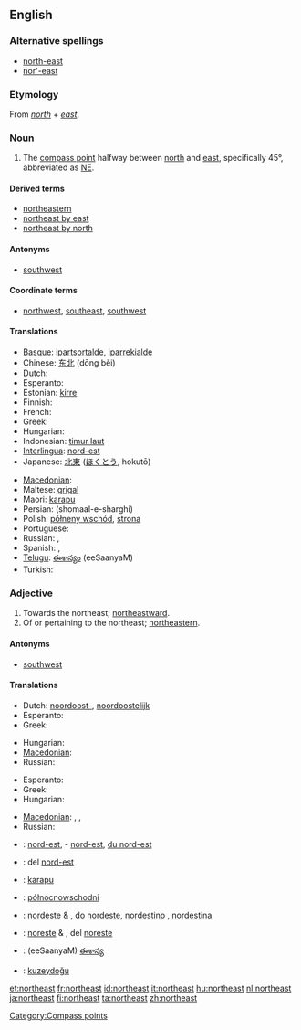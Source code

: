 {{wikipedia|dab=northeast}}
{{also|Northeast}}
==English==

===Alternative spellings===
* [[north-east]]
* [[nor'-east]]

===Etymology===
From ''[[north]]'' + ''[[east]]''.

===Noun===
{{en-noun|-}}

# The [[compass point]] halfway between [[north]] and [[east]], specifically 45°, abbreviated as [[NE]].

====Derived terms====
* [[northeastern]]
* [[northeast by east]]
* [[northeast by north]]

====Antonyms====
* [[southwest]]

====Coordinate terms====
* {{sense|compass point}} [[northwest]], [[southeast]], [[southwest]]

====Translations====
{{trans-top|compass point}}
* [[Basque]]: [[ipartsortalde]], [[iparrekialde]]
* Chinese: [[东北]] (dōng běi)
* Dutch: {{t-|nl|noordoosten|n}}
* Esperanto: {{t-|eo|nordoriento|xs=Esperanto}}
* Estonian: [[kirre]]
* Finnish: {{t+|fi|koillinen}}
* French: {{t+|fr|nord-est|m}}
* Greek: {{t+|el|βορειοανατολικά|tr=voreioanatoliká|sc=Grek}}
* Hungarian: {{t+|hu|északkelet}}
* Indonesian: [[timur laut]]
* [[Interlingua]]: [[nord-est]]
* Japanese: [[北東]] ([[ほくとう]], hokutō)
{{trans-mid}}
* [[Macedonian]]: {{t|mk|североисток|m|tr=severoístok|sc=Cyrl|xs=Macedonian}}
* Maltese: [[grigal]]
* Maori: [[karapu]]
* Persian: {{fa-Arab|[[شمال شرقی]]}} (shomaal-e-sharghi)
* Polish: [[półneny wschód]], [[strona]]
* Portuguese: {{t+|pt|nordeste|m}}
* Russian: {{t+|ru|северо-восток|m|tr=s'év'ero-vostók|sc=Cyrl}}, {{t|ru|норд-ост|m|tr=nord-ost|sc=Cyrl}}
* Spanish: {{t-|es|nordeste}}, {{t-|es|noreste|m}}
* [[Telugu]]: [[ఈశాన్యం]] (eeSaanyaM)
* Turkish: {{t+|tr|kuzeydoğu}}
{{trans-bottom}}

===Adjective===
{{en-adj}}

# Towards the northeast; [[northeastward]].
# Of or pertaining to the northeast; [[northeastern]].

====Antonyms====
* [[southwest]]

====Translations====
{{trans-top|northeastward}}
* Dutch: [[noordoost-]], [[noordoostelijk]]
* Esperanto: {{t-|eo|nordorienta|xs=Esperanto}}
* Greek: {{t|el|βορειοανατολικός|m|tr=voreioanatolikós|sc=Grek}}
{{trans-mid}}
* Hungarian: {{t|hu|északkeleti}}
* [[Macedonian]]: {{t|mk|североисточно|tr=severoístočno|sc=Cyrl|xs=Macedonian}}
* Russian: {{t|ru|северо-восточный|tr=s'év'ero-vostóčnyj|sc=Cyrl}}
{{trans-bottom}}

{{trans-top|northeastern}}
* Esperanto: {{t-|eo|nordorienta|xs=Esperanto}}
* Greek: {{t|el|βορειοανατολικός|m|tr=voreioanatolikós|sc=Grek}}
* Hungarian: {{t|hu|északkeleti}}
{{trans-mid}}
* [[Macedonian]]: {{t|mk|североисточен|m|tr=severoístočen|sc=Cyrl|xs=Macedonian}},  {{t|mk|североисточна|f|tr=severoístočna|sc=Cyrl|xs=Macedonian}},  {{t|mk|североисточно|n|tr=severoístočno|sc=Cyrl|xs=Macedonian}}
* Russian: {{t|ru|северо-восточный|tr=s'év'ero-vostóčnyj|sc=Cyrl}}
{{trans-bottom}}

{{checktrans-top}}
* {{ttbc|French}}: [[nord-est]], - [[nord-est]], [[du nord-est]]
* {{ttbc|Interlingua}}: del [[nord-est]]
* {{ttbc|Maori}}: [[karapu]]
* {{ttbc|Polish}}: [[północnowschodni]]
{{checktrans-mid}}
* {{ttbc|Portuguese}}: [[nordeste]] {{m}} & {{f}},  do [[nordeste]], [[nordestino]] {{m}},  [[nordestina]] {{f}}
* {{ttbc|Spanish}}: [[noreste]] {{m}} & {{f}},  del [[noreste]]
* {{ttbc|Telugu}}: (eeSaanyaM) [[ఈశాన్య]]
* {{ttbc|Turkish}}: [[kuzeydoğu]]
{{checktrans-bottom}}

[[Category:Compass points]]

[[et:northeast]]
[[fr:northeast]]
[[id:northeast]]
[[it:northeast]]
[[hu:northeast]]
[[nl:northeast]]
[[ja:northeast]]
[[fi:northeast]]
[[ta:northeast]]
[[zh:northeast]]